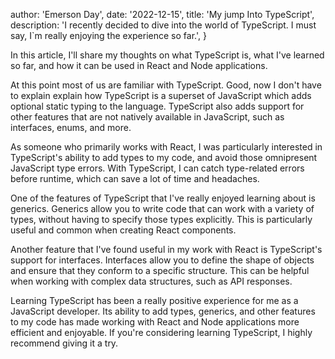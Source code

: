 
  author: 'Emerson Day',
  date: '2022-12-15',
  title: 'My jump Into TypeScript',
  description:
    'I recently decided to dive into the world of TypeScript. I must say, I`m really enjoying the experience so far.',
}


In this article, I'll share my thoughts on what TypeScript is, what I've learned so far, and how it can be used in React and Node applications.

At this point most of us are familiar with TypeScript. Good, now I don't have to explain explain how TypeScript is a superset of JavaScript which adds optional static typing to the language. TypeScript also adds support for other features that are not natively available in JavaScript, such as interfaces, enums, and more.

As someone who primarily works with React, I was particularly interested in TypeScript's ability to add types to my code, and avoid those omnipresent JavaScript type errors. With TypeScript, I can catch type-related errors before runtime, which can save a lot of time and headaches.

One of the features of TypeScript that I've really enjoyed learning about is generics. Generics allow you to write code that can work with a variety of types, without having to specify those types explicitly. This is particularly useful and common when creating React components.

Another feature that I've found useful in my work with React is TypeScript's support for interfaces. Interfaces allow you to define the shape of objects and ensure that they conform to a specific structure. This can be helpful when working with complex data structures, such as API responses.

Learning TypeScript has been a really positive experience for me as a JavaScript developer. Its ability to add types, generics, and other features to my code has made working with React and Node applications more efficient and enjoyable. If you're considering learning TypeScript, I highly recommend giving it a try.
